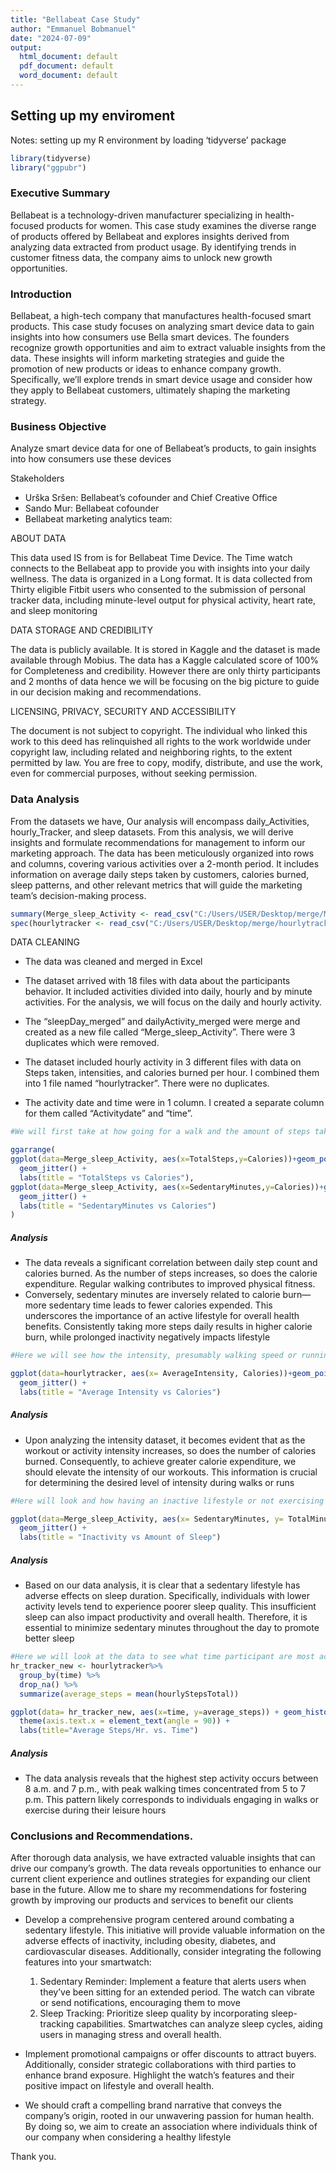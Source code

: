 ---
title: "Bellabeat Case Study"
author: "Emmanuel Bobmanuel"
date: "2024-07-09"
output:
  html_document: default
  pdf_document: default
  word_document: default
---

## Setting up my enviroment
Notes: setting up my R environment by loading 'tidyverse' package
```{r Loading packages, message=FALSE, warning=FALSE}
library(tidyverse)
library("ggpubr")
```


### Executive Summary

Bellabeat is a technology-driven manufacturer specializing in health-focused products for women. This case study examines the diverse range of products offered by Bellabeat and explores insights derived from analyzing data extracted from product usage. By identifying trends in customer fitness data, the company aims to unlock new growth opportunities.

### Introduction

Bellabeat, a high-tech company that manufactures health-focused smart products. This case study focuses on analyzing smart device data to gain insights into how consumers use Bella smart devices. The founders recognize growth opportunities and aim to extract valuable insights from the data. These insights will inform marketing strategies and guide the promotion of new products or ideas to enhance company growth. Specifically, we’ll explore trends in smart device usage and consider how they apply to Bellabeat customers, ultimately shaping the marketing strategy.

### Business Objective
Analyze smart device data for one of Bellabeat’s products, to gain insights into how consumers use these devices


Stakeholders

* Urška Sršen: Bellabeat’s cofounder and Chief Creative Office
* Sando Mur: Bellabeat cofounder
* Bellabeat marketing analytics team:

ABOUT DATA

This data used IS from is for Bellabeat Time Device. The Time watch connects to the Bellabeat app to provide you with insights into your daily wellness. The data is organized in a Long format. It is data collected from Thirty eligible Fitbit users who consented to the submission of personal tracker data, including minute-level output for physical activity, heart rate, and sleep monitoring

DATA STORAGE AND CREDIBILITY

The data is publicly available. It is stored in Kaggle and the dataset is made available through Mobius. The data has a Kaggle calculated score of 100% for Completeness and credibility. However there are only thirty participants and 2 months of data hence we will be focusing on the big picture to guide in our decision making and recommendations.

LICENSING, PRIVACY, SECURITY AND ACCESSIBILITY

The document is not subject to copyright. The individual who linked this work to this deed has relinquished all rights to the work worldwide under copyright law, including related and neighboring rights, to the extent permitted by law. You are free to copy, modify, distribute, and use the work, even for commercial purposes, without seeking permission.



### Data Analysis

From the datasets we have, Our analysis will encompass daily_Activities, hourly_Tracker, and sleep datasets. From this analysis, we will derive insights and formulate recommendations for management to inform our marketing approach. The data has been meticulously organized into rows and columns, covering various activities over a 2-month period. It includes information on average daily steps taken by customers, calories burned, sleep patterns, and other relevant metrics that will guide the marketing team's decision-making process.
 


```{r loading summary of dailyactivity dataset, message=FALSE, warning=FALSE}
summary(Merge_sleep_Activity <- read_csv("C:/Users/USER/Desktop/merge/Merge_sleep_Activity.csv"))
spec(hourlytracker <- read_csv("C:/Users/USER/Desktop/merge/hourlytracker.csv"))
```

DATA CLEANING

*   The data was cleaned and merged in Excel

*   The dataset arrived with 18 files with data about the participants behavior. It included activities divided into daily, hourly and by minute activities. For the analysis, we will focus on the daily and hourly activity.

*   The “sleepDay_merged” and dailyActivity_merged were merge and created as a new file called “Merge_sleep_Activity”. There were 3 duplicates which were removed. 

*   The dataset included hourly activity in 3 different files with data on Steps taken, intensities, and calories burned per hour. I combined them into 1 file named “hourlytracker”. There were no duplicates.

*   The activity date and time were in 1 column. I created a separate column for them called "Activitydate" and "time".



```{r loading code for visualization to see correlation, message=FALSE, warning=FALSE}
#We will first take at how going for a walk and the amount of steps taken daily affect the mount of calories burned vs. not being very active and having a high amount of Sedentary Minutes daily

ggarrange(
ggplot(data=Merge_sleep_Activity, aes(x=TotalSteps,y=Calories))+geom_point()+geom_smooth() +
  geom_jitter() +
  labs(title = "TotalSteps vs Calories"),
ggplot(data=Merge_sleep_Activity, aes(x=SedentaryMinutes,y=Calories))+geom_point()+geom_smooth() +
  geom_jitter() +
  labs(title = "SedentaryMinutes vs Calories")
)
```




##### Analysis

*   The data reveals a significant correlation between daily step count and calories burned. As the number of steps increases, so does the calorie expenditure. Regular walking contributes to improved physical fitness. 
*   Conversely, sedentary minutes are inversely related to calorie burn—more sedentary time leads to fewer calories expended. This underscores the importance of an active lifestyle for overall health benefits. Consistently taking more steps daily results in higher calorie burn, while prolonged inactivity negatively impacts lifestyle



```{r loading code to Average intensity and calories burned, message=FALSE, warning=FALSE}
#Here we will see how the intensity, presumably walking speed or running affect calories burned

ggplot(data=hourlytracker, aes(x= AverageIntensity, Calories))+geom_point()+geom_smooth() +
  geom_jitter() +
  labs(title = "Average Intensity vs Calories")
```




##### Analysis


*   Upon analyzing the intensity dataset, it becomes evident that as the workout or activity intensity increases, so does the number of calories burned. Consequently, to achieve greater calorie expenditure, we should elevate the intensity of our workouts. This information is crucial for determining the desired level of intensity during walks or runs



```{r loading code to check how your level of activity affects your sleep, message=FALSE, warning=FALSE}
#Here will look and how having an inactive lifestyle or not exercising and having a high amount of Sedentary Minutes could affect your sleep

ggplot(data=Merge_sleep_Activity, aes(x= SedentaryMinutes, y= TotalMinutesAsleep))+geom_point()+geom_smooth() +
  geom_jitter() +
  labs(title = "Inactivity vs Amount of Sleep")
```



##### Analysis


*   Based on our data analysis, it is clear that a sedentary lifestyle has adverse effects on sleep duration. Specifically, individuals with lower activity levels tend to experience poorer sleep quality. This insufficient sleep can also impact productivity and overall health. Therefore, it is essential to minimize sedentary minutes throughout the day to promote better sleep




```{r Want to find out what are the busiest times of day, message=FALSE, warning=FALSE}
#Here we will look at the data to see what time participant are most active during the day.
hr_tracker_new <- hourlytracker%>%
  group_by(time) %>%
  drop_na() %>%
  summarize(average_steps = mean(hourlyStepsTotal))

ggplot(data= hr_tracker_new, aes(x=time, y=average_steps)) + geom_histogram(stat = "identity", fill='blue') +
  theme(axis.text.x = element_text(angle = 90)) + 
  labs(title="Average Steps/Hr. vs. Time")
```



##### Analysis


*   The data analysis reveals that the highest step activity occurs between 8 a.m. and 7 p.m., with peak walking times concentrated from 5 to 7 p.m. This pattern likely corresponds to individuals engaging in walks or exercise during their leisure hours



### Conclusions and Recommendations.


After thorough data analysis, we have extracted valuable insights that can drive our company’s growth. The data reveals opportunities to enhance our current client experience and outlines strategies for    expanding our client base in the future. Allow me to share my recommendations for fostering growth by improving our products and services to benefit our clients

*   Develop a comprehensive program centered around combating a sedentary lifestyle. This initiative will provide valuable information on the adverse effects of inactivity, including obesity, diabetes, and cardiovascular diseases. Additionally, consider integrating the following features into your smartwatch:

    1. Sedentary Reminder: Implement a feature that alerts users when they’ve been sitting for an extended          period. The watch can vibrate or send notifications, encouraging them to move
    2. Sleep Tracking: Prioritize sleep quality by incorporating sleep-tracking capabilities. Smartwatches          can analyze sleep cycles, aiding users in managing stress and overall health.
    
*   Implement promotional campaigns or offer discounts to attract buyers. Additionally, consider strategic collaborations with third parties to enhance brand exposure. Highlight the watch’s features and their positive impact on lifestyle and overall health.

*   We should craft a compelling brand narrative that conveys the company’s origin, rooted in our unwavering passion for human health. By doing so, we aim to create an association where individuals think of our company when considering a healthy lifestyle


Thank you.
